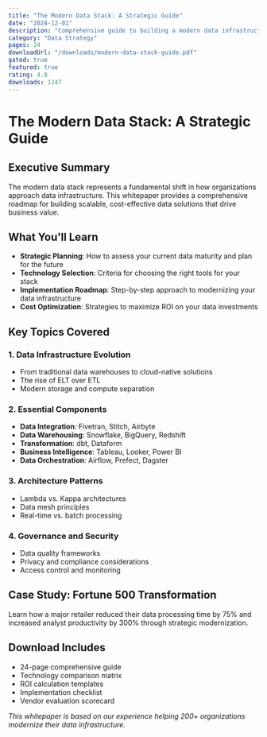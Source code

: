 ```yaml
---
title: "The Modern Data Stack: A Strategic Guide"
date: "2024-12-01"
description: "Comprehensive guide to building a modern data infrastructure that scales with your business needs."
category: "Data Strategy"
pages: 24
downloadUrl: "/downloads/modern-data-stack-guide.pdf"
gated: true
featured: true
rating: 4.8
downloads: 1247
---
```


# The Modern Data Stack: A Strategic Guide

## Executive Summary

The modern data stack represents a fundamental shift in how organizations approach data infrastructure. This whitepaper provides a comprehensive roadmap for building scalable, cost-effective data solutions that drive business value.

## What You'll Learn

- **Strategic Planning**: How to assess your current data maturity and plan for the future
- **Technology Selection**: Criteria for choosing the right tools for your stack
- **Implementation Roadmap**: Step-by-step approach to modernizing your data infrastructure
- **Cost Optimization**: Strategies to maximize ROI on your data investments

## Key Topics Covered

### 1. Data Infrastructure Evolution
- From traditional data warehouses to cloud-native solutions
- The rise of ELT over ETL
- Modern storage and compute separation

### 2. Essential Components
- **Data Integration**: Fivetran, Stitch, Airbyte
- **Data Warehousing**: Snowflake, BigQuery, Redshift
- **Transformation**: dbt, Dataform
- **Business Intelligence**: Tableau, Looker, Power BI
- **Data Orchestration**: Airflow, Prefect, Dagster

### 3. Architecture Patterns
- Lambda vs. Kappa architectures
- Data mesh principles
- Real-time vs. batch processing

### 4. Governance and Security
- Data quality frameworks
- Privacy and compliance considerations
- Access control and monitoring

## Case Study: Fortune 500 Transformation

Learn how a major retailer reduced their data processing time by 75% and increased analyst productivity by 300% through strategic modernization.

## Download Includes

- 24-page comprehensive guide
- Technology comparison matrix
- ROI calculation templates
- Implementation checklist
- Vendor evaluation scorecard

*This whitepaper is based on our experience helping 200+ organizations modernize their data infrastructure.*
